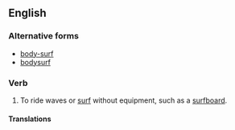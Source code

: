 ==English==

===Alternative forms===
* [[body-surf]]
* [[bodysurf]]

===Verb===
{{en-verb|inf=[[body]] [[surf]]}}

# To ride waves or [[surf]] without equipment, such as a [[surfboard]].

====Translations====
{{trans-top|to ride waves or surf without equipment}}
{{trans-mid}}
{{trans-bottom}}